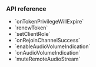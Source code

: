 <PlatformWrapper platform="unity">

### API reference

- <Link to="{{Global.API_REF_UNITY_ROOT}}/class_irtcengineeventhandler.html#callback_irtcengineeventhandler_ontokenprivilegewillexpire">`onTokenPrivilegeWillExpire`</Link>
- <Link to="{{Global.API_REF_UNITY_ROOT}}/class_irtcengine.html#api_irtcengine_renewtoken">`renewToken`</Link>
- <Link to="{{Global.API_REF_UNITY_ROOT}}/class_irtcengine.html#api_irtcengine_setclientrole">`setClientRole`</Link>
- <Link to="{{Global.API_REF_UNITY_ROOT}}/class_irtcengineeventhandler.html#callback_irtcengineeventhandler_onrejoinchannelsuccess">`onRejoinChannelSuccess`</Link>
- <Link to="{{Global.API_REF_UNITY_ROOT}}/class_irtcengine.html#api_irtcengine_enableaudiovolumeindication">`enableAudioVolumeIndication`</Link>
- <Link to="{{Global.API_REF_UNITY_ROOT}}/class_irtcengineeventhandler.html#callback_irtcengineeventhandler_onaudiovolumeindication">`onAudioVolumeIndication`</Link>
- <Link to="{{Global.API_REF_UNITY_ROOT}}/class_irtcengine.html#api_irtcengine_muteremoteaudiostream">`muteRemoteAudioStream`</Link>

</PlatformWrapper>